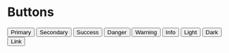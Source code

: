 <!-- Colors.stories.mdx -->


<Meta title="Design System/Bootstrap/Buttons" />

# Buttons

<Canvas>
  <div>
    <button type="button" class="btn btn-primary">
      Primary
    </button>
    <button type="button" class="btn btn-secondary">
      Secondary
    </button>
    <button type="button" class="btn btn-success">
      Success
    </button>
    <button type="button" class="btn btn-danger">
      Danger
    </button>
    <button type="button" class="btn btn-warning">
      Warning
    </button>
    <button type="button" class="btn btn-info">
      Info
    </button>
    <button type="button" class="btn btn-light">
      Light
    </button>
    <button type="button" class="btn btn-dark">
      Dark
    </button>
    <button type="button" class="btn btn-link">
      Link
    </button>
  </div>
</Canvas>
